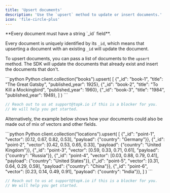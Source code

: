 ```yaml
---
title: 'Upsert documents'
description: 'Use the `upsert` method to update or insert documents.'
icon: 'file-circle-plus'
---
```


<Note>
**Every document must have a string `_id` field**.

Every document is uniquely identified by its `_id`, which means that upserting a document with an existing `_id` will update the document.
</Note>

To upsert documents, you can pass a list of documents to the `upsert` method. The SDK will update the documents that already exist and insert the documents that don't.

<CodeGroup>
```python Python
client.collection("books").upsert(
    [
        {"_id": "book-1", "title": "The Great Gatsby", "published_year": 1925},
        {"_id": "book-2", "title": "To Kill a Mockingbird", "published_year": 1960},
        {"_id": "book-3", "title": "1984", "published_year": 1949},
    ]
)
```

```js JavaScript
// Reach out to us at support@topk.io if this is a blocker for you.
// We will help you get started.
```
</CodeGroup>

Alternatively, the example below shows how your documents could also be made out of mix of vectors and other fields.

<CodeGroup>
```python Python
client.collection("locations").upsert(
    [
        {"_id": "point-1", "vector": [0.12, 0.67, 0.82, 0.53], "payload": {"country": "Germany"}},
        {"_id": "point-2", "vector": [0.42, 0.53, 0.65, 0.33], "payload": {"country": "United Kingdom"}},
        {"_id": "point-3", "vector": [0.59, 0.33, 0.71, 0.61], "payload": {"country": "Russia"}},
        {"_id": "point-4", "vector": [0.03, 0.88, 0.79, 0.41], "payload": {"country": "United States"}},
        {"_id": "point-5", "vector": [0.31, 0.64, 0.29, 0.59], "payload": {"country": "China"}},
        {"_id": "point-6", "vector": [0.23, 0.14, 0.49, 0.91], "payload": {"country": "India"}},
    ]
)
```

```js JavaScript
// Reach out to us at support@topk.io if this is a blocker for you.
// We will help you get started.
```
</CodeGroup>